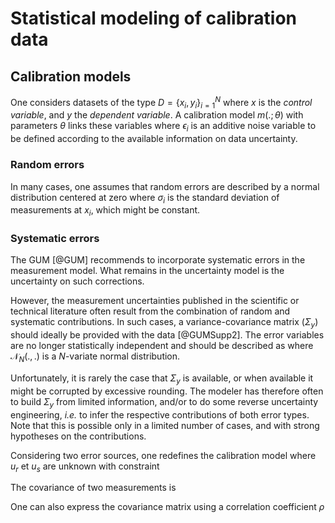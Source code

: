 # Statistical modeling of calibration data {#stat-model}

## Calibration models

One considers datasets of the type $D=\{x_i,y_i\}_{i=1}^N$ where $x$ 
is the _control variable_, and $y$ the _dependent variable_. 
A calibration model $m(.;\theta)$ with parameters $\theta$ links 
these variables
\begin{equation}
  y_i = m(x_i;\theta) + \epsilon_i, 
(\#eq:cal-mod)
\end{equation}
where $\epsilon_i$ is an additive noise variable to be defined 
according to the available information on data uncertainty.

### Random errors

In many cases, one assumes that random errors are described 
by a normal distribution centered at zero
\begin{equation}
  \epsilon_i \sim \mathcal{N}(0,\sigma_i), 
(\#eq:norm-err)
\end{equation}
where $\sigma_i$ is the standard deviation of measurements at $x_i$, 
which might be constant.

### Systematic errors

The GUM [@GUM] recommends to incorporate systematic errors in 
the measurement model. What remains in the uncertainty model 
is the uncertainty on such corrections.

However, the measurement uncertainties 
published in the scientific or technical literature often result 
from the combination of random and systematic contributions. 
In such cases, a variance-covariance matrix ($\Sigma_y$) 
should ideally be provided with the data [@GUMSupp2]. 
The error variables are no longer statistically independent 
and should be described as
\begin{equation}
  \{\epsilon_i\}_{i=1}^N \sim \mathcal{N}_N(0,\Sigma_y), 
(\#eq:norm-err-mult)
\end{equation}
where $\mathcal{N}_N(.,.)$ is a $N$-variate normal distribution.

Unfortunately, it is rarely the case that $\Sigma_y$ is available,
or when available it might be corrupted by excessive rounding.
The modeler has therefore often to build $\Sigma_y$ from limited
information, and/or to do some reverse uncertainty engineering, 
_i.e._ to infer the respective contributions of both error types.
Note that this is possible only in a limited number of cases,
and with strong hypotheses on the contributions.

Considering two error sources, one redefines the calibration model
\begin{equation}
  y_i = m(x_i;\theta) + \epsilon_{i,r} + \epsilon_s,
(\#eq:cal-mod-sys)
\end{equation}
where
\begin{equation}
  \epsilon_{r,s} \sim  N(0,u^2_{r,s}).
(\#eq:norm-err-sys)
\end{equation}
$u_r$ et $u_s$ are unknown with constraint 
\begin{equation}
  u_r^2 + u_s^2 = u_{tot}^2
(\#eq:utot)
\end{equation}

The covariance of two measurements is
\begin{equation}
  {\rm Cov}(y_i,y_j) = u_r^2\ \delta_{ij} + u_s^2
(\#eq:cov)
\end{equation}
  
One can also express the covariance matrix using a correlation
coefficient $\rho$
\begin{equation}
  \boldsymbol{U}=u^{2}_{tot}\left(\begin{array}{cccc}
    1 & \rho & \cdots & \rho\\
    \rho & 1 & \ddots & \vdots\\
    \vdots & \ddots & \ddots & \rho\\
    \rho & \cdots & \rho & 1
    \end{array}\right),
    \ {\rm with}\  \rho=\frac{u^2_{s}}{u^2_{tot}}
(\#eq:cov-mat)
\end{equation}



